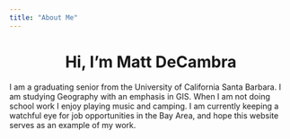 ```yaml
---
title: "About Me"
---
```

  
<center>
# Hi, I'm Matt DeCambra
</center>

I am a graduating senior from the University of California Santa Barbara. I am studying Geography with an emphasis in GIS. When I am not doing school work I enjoy playing music and camping. I am currently keeping a watchful eye for job opportunities in the Bay Area, and hope this website serves as an example of my work.